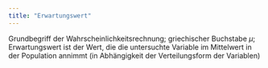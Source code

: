 ```yaml
---
title: "Erwartungswert"
---
```


Grundbegriff der Wahrscheinlichkeitsrechnung; griechischer Buchstabe $\mu$; Erwartungswert ist der Wert, die die untersuchte Variable im Mittelwert in der Population annimmt (in Abhängigkeit der Verteilungsform der Variablen)



